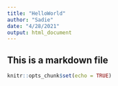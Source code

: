 ```yaml
---
title: "HelloWorld"
author: "Sadie"
date: "4/28/2021"
output: html_document
---
```

## This is a markdown file
```r
knitr::opts_chunk$set(echo = TRUE)
```

